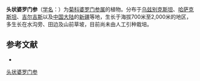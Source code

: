 {{Speciesbox
| name = 头状婆罗门参
| status = 
| status_system = 
| image =
| genus = Tragopogon
| species = capitatus
| authority = S. Nikit.
}}

'''头状婆罗门参'''（[[学名|学名]]：{{lang|la|''Tragopogon capitatus''}}）为[[菊科|菊科]][[婆罗门参属|婆罗门参属]]的植物。分布于[[乌兹别克斯坦|乌兹别克斯坦]]、[[哈萨克斯坦|哈萨克斯坦]]、[[吉尔吉斯斯坦|吉尔吉斯]]以及[[中国大陆|中国大陆]]的[[新疆|新疆]]等地，生长于海拔700米至2,000米的地区，多生长在水沟旁、田边及山前草坡，目前尚未由人工引种栽培。

== 参考文献 ==
<div class="references-small">
* {{cite web| url =http://www.bioinfo.cn/db05/KmzwSpecies.php?action=view&id=5715| title =头状婆罗门参| work =《中国高等植物数据库全库》| publisher =中国科学院微生物研究所| author =昆明植物研究所| accessdate =2009-02-26| deadurl =yes| archiveurl =https://web.archive.org/web/20160305084034/http://www.bioinfo.cn/db05/KmzwSpecies.php?action=view&id=5715| archivedate =2016-03-05}}
</div>
{{Taxonbar|from=Q10941990}}

[[Category:婆罗门参属|头状婆罗门参]]


{{植物小作品}}